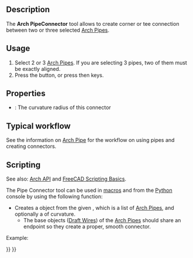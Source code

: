 <languages/>
<translate>

<!--T:13-->
{{Docnav
|[[Arch_Pipe|Pipe]]
|[[Arch_Stairs|Stairs]]
|[[BIM_Workbench|BIM]]
|IconL=Arch_Pipe.svg
|IconR=Arch_Stairs.png
|IconC=Workbench_BIM.svg
}}

<!--T:1-->
{{GuiCommand
|Name=Arch PipeConnector
|MenuLocation=3D/BIM → Connector
|Workbenches=[[BIM_Workbench|BIM]]
|Shortcut={{KEY|P}} {{KEY|C}}
|Version=0.17
|SeeAlso=
}}

== Description == <!--T:2--> 

<!--T:3-->
The '''Arch PipeConnector''' tool allows to create corner or tee connection between two or three selected [[Arch_Pipe|Arch Pipes]].

==Usage== <!--T:4-->

<!--T:5-->
# Select 2 or 3 [[Arch_Pipe|Arch Pipes]]. If you are selecting 3 pipes, two of them must be exactly aligned.
# Press the {{Button|[[Image:Arch_PipeConnector.svg|16px]] [[Arch_PipeConnector|Connector]]}} button, or press {{KEY|P}} then {{KEY|C}} keys.

== Properties == <!--T:6-->

<!--T:7-->
* {{PropertyData|Radius}}: The curvature radius of this connector

== Typical workflow == <!--T:8-->

<!--T:9-->
See the information on [[Arch_Pipe|Arch Pipe]] for the workflow on using pipes and creating connectors.

== Scripting == <!--T:19-->

<!--T:10-->
See also: [[Arch_API|Arch API]] and [[FreeCAD_Scripting_Basics|FreeCAD Scripting Basics]].

<!--T:11-->
The Pipe Connector tool can be used in [[Macros|macros]] and from the [[Python|Python]] console by using the following function:

</translate>
{{Code|code=
Connector = makePipeConnector(pipes, radius=0, name="Connector")
}}
<translate>

<!--T:14-->
* Creates a {{incode|Connector}} object from the given {{incode|pipes}}, which is a list of [[Arch_Pipe|Arch Pipes]], and optionally a {{incode|radius}} of curvature.
** The base objects ([[Draft_Wire|Draft Wires]]) of the [[Arch_Pipe|Arch Pipes]] should share an endpoint so they create a proper, smooth connector.

<!--T:15-->
Example:

</translate>
{{Code|code=
import FreeCAD, Draft, Arch

p1 = FreeCAD.Vector(-1000, 0, 0)
p2 = FreeCAD.Vector(-2000, 0, 0)
p3 = FreeCAD.Vector(-2000, 0, 0)
p4 = FreeCAD.Vector(-2000, -1000, 0)
p5 = FreeCAD.Vector(-2000, -1000, 0)
p6 = FreeCAD.Vector(-4000, -1000, 0)
Line1 = Draft.makeWire([p1, p2])
Line2 = Draft.makeWire([p3, p4])
Line3 = Draft.makeWire([p5, p6])

Pipe1 = Arch.makePipe(Line1, 150)
Pipe2 = Arch.makePipe(Line2, 150)
Pipe3 = Arch.makePipe(Line3, 150)
FreeCAD.ActiveDocument.recompute()

Conn = Arch.makePipeConnector([Pipe1, Pipe2])
Conn2 = Arch.makePipeConnector([Pipe2, Pipe3])
FreeCAD.ActiveDocument.recompute()

Line4 = Draft.move(Line1, FreeCAD.Vector(-500, 1000, 0), copy=True)
Line5 = Draft.move(Line2, FreeCAD.Vector(-500, 1000, 0), copy=True)
Pipe4 = Arch.makePipe(Line4, 100)
Pipe5 = Arch.makePipe(Line5, 100)
FreeCAD.ActiveDocument.recompute()

Conn3 = Arch.makePipeConnector([Pipe4, Pipe5], radius=400)
FreeCAD.ActiveDocument.recompute()
}}
<translate>


<!--T:16-->
{{Docnav
|[[Arch_Pipe|Pipe]]
|[[Arch_Stairs|Stairs]]
|[[BIM_Workbench|BIM]]
|IconL=Arch_Pipe.svg
|IconR=Arch_Stairs.png
|IconC=Workbench_BIM.svg
}}

</translate>
{{BIM_Tools_navi{{#translation:}}}}
{{Userdocnavi{{#translation:}}}}